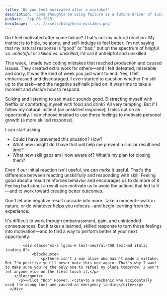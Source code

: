 ```yaml
---
title: 'Do you feel motivated after a mistake?'
description: 'Some thoughts on using failure as a future driver of success.'
pubDate: 'Sep 06 2025'
heroImage: '../../assets/blog/hero-mistakes.png'
---
```


Do I feel motivated after some failure? That's not my natural reaction. My instinct is to hide, be alone, and self-indulge to feel better. I'm not saying that my natural response is “good” or “bad,” but on the spectrum of *helpful vs. unhelpful* or *skilled vs. unskilled*, I'd call it unhelpful and unskilled.

This week, I made two coding mistakes that reached production and caused issues. They created extra work for others—and I felt defeated, miserable, and sorry. It was the kind of week you just want to end. Yes, I felt embarrassed and discouraged. I even started to question whether I'm still up to the task—and the negative self-talk piled on. It was time to take a moment and _decide_ how to respond.



Sulking and listening to sad music sounds good. Distracting myself with Netflix or comforting myself with food and drink? All very tempting. But if I follow my natural instinct (an unskilled response), I miss out on an opportunity. I can choose instead to use these feelings to motivate personal growth (a more skilled response).

I can start asking:
- Could I have prevented this situation? How?
- What new insight do I have that will help me prevent a similar result next time?
- What new skill gaps am I now aware of? What's my plan for closing them?

Even if our initial reaction isn't useful, we can *make* it useful. That's the difference between reacting unskillfully and responding with skill. Feeling good about a result reinforces behavior and encourages us to do more of it. Feeling bad about a result can motivate us to avoid the actions that led to it—and to work toward creating better outcomes.

Don't let one negative result cascade into more. Take a moment—walk in nature, or do whatever helps you refocus—and begin learning from the experience.

It's difficult to work through embarrassment, pain, and unintended consequences. But it takes a learned, skilled response to turn those feelings into motivation—and to find a way to perform better at your next opportunity.


			<div class="mx-3 lg:mx-6 text-neutral-400 text-md italic leading-8">
				<blockquote>
					<p>There isn't a man alive who hasn't made a mistake. But I'm positive you'll never make this one again. That's why I want to make sure you're the only one to refuel my plane tomorrow. I won't let anyone else on the field touch it.</p>
        </blockquote>
          <p>—Pilot "Bob" Hoover, <cite>to a mechanic who accidentally used the wrong fuel and caused an emergency landing</cite></p>
      </div>
